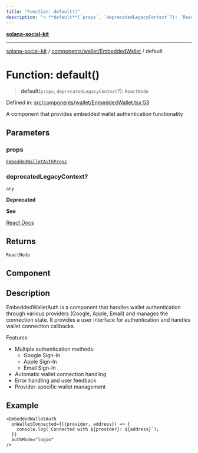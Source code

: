 ```yaml
---
title: "Function: default()"
description: "> **default**(`props`, `deprecatedLegacyContext`?): `ReactNode`"
---
```


[**solana-social-kit**](../../../../README.mdx)

***

[solana-social-kit](../../../../README.mdx) / [components/wallet/EmbeddedWallet](../README.mdx) / default

# Function: default()

> **default**(`props`, `deprecatedLegacyContext`?): `ReactNode`

Defined in: [src/components/wallet/EmbeddedWallet.tsx:53](https://github.com/SendArcade/solana-social-starter/blob/bd4b3556b8f469c27ebb06f4df65b3a36b43ba3b/src/components/wallet/EmbeddedWallet.tsx#L53)

A component that provides embedded wallet authentication functionality

## Parameters

### props

[`EmbeddedWalletAuthProps`](../interfaces/EmbeddedWalletAuthProps.mdx)

### deprecatedLegacyContext?

`any`

**Deprecated**

**See**

[React Docs](https://legacy.reactjs.org/docs/legacy-context.html#referencing-context-in-lifecycle-methods)

## Returns

`ReactNode`

## Component

## Description

EmbeddedWalletAuth is a component that handles wallet authentication through
various providers (Google, Apple, Email) and manages the connection state.
It provides a user interface for authentication and handles wallet connection
callbacks.

Features:
- Multiple authentication methods:
  - Google Sign-In
  - Apple Sign-In
  - Email Sign-In
- Automatic wallet connection handling
- Error handling and user feedback
- Provider-specific wallet management

## Example

```tsx
<EmbeddedWalletAuth
  onWalletConnected={({provider, address}) => {
    console.log(`Connected with ${provider}: ${address}`);
  }}
  authMode="login"
/>
```
